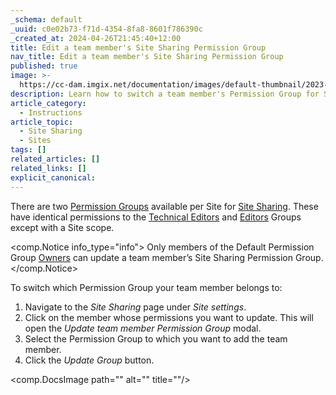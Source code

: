 ```yaml
---
_schema: default
_uuid: c0e02b73-f71d-4354-8fa8-8601f786390c
_created_at: 2024-04-26T21:45:40+12:00
title: Edit a team member's Site Sharing Permission Group
nav_title: Edit a team member's Site Sharing Permission Group
published: true
image: >-
  https://cc-dam.imgix.net/documentation/images/default-thumbnail/2023-Q4/CloudCannon-Documentation-Thumbnail.png
description: Learn how to switch a team member's Permission Group for Site Sharing.
article_category:
  - Instructions
article_topic:
  - Site Sharing
  - Sites
tags: []
related_articles: []
related_links: []
explicit_canonical:
---
```

There are two [Permission Groups](/documentation/articles/what-are-permission-groups/) available per Site for [Site Sharing](/documentation/articles/share-a-site-with-site-sharing/). These have identical permissions to the [Technical Editors](/documentation/articles/what-are-default-permission-groups/#technical-editors) and [Editors](/documentation/articles/what-are-default-permission-groups/#editors) Groups except with a Site scope.

<comp.Notice info_type="info">
  Only members of the Default Permission Group [Owners](/documentation/articles/what-are-default-permission-groups/#owners) can update a team member’s Site Sharing Permission Group.
</comp.Notice>

To switch which Permission Group your team member belongs to:

1. Navigate to the *Site Sharing* page under *Site settings*.
2. Click on the member whose permissions you want to update. This will open the *Update team member Permission Group* modal.
3. Select the Permission Group to which you want to add the team member.
4. Click the *Update Group* button.

<comp.DocsImage path="" alt="" title=""/>
